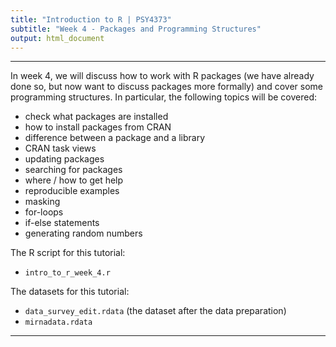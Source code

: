 ---
title: "Introduction to R | PSY4373"
subtitle: "Week 4 - Packages and Programming Structures"
output: html_document
---

---

In week 4, we will discuss how to work with R packages (we have already done so, but now want to discuss packages more formally) and cover some programming structures. In particular, the following topics will be covered:

- check what packages are installed
- how to install packages from CRAN
- difference between a package and a library
- CRAN task views
- updating packages
- searching for packages
- where / how to get help
- reproducible examples
- masking
- for-loops
- if-else statements
- generating random numbers

The R script for this tutorial:

- `intro_to_r_week_4.r`

The datasets for this tutorial:

- `data_survey_edit.rdata` (the dataset after the data preparation)
- `mirnadata.rdata`

---

